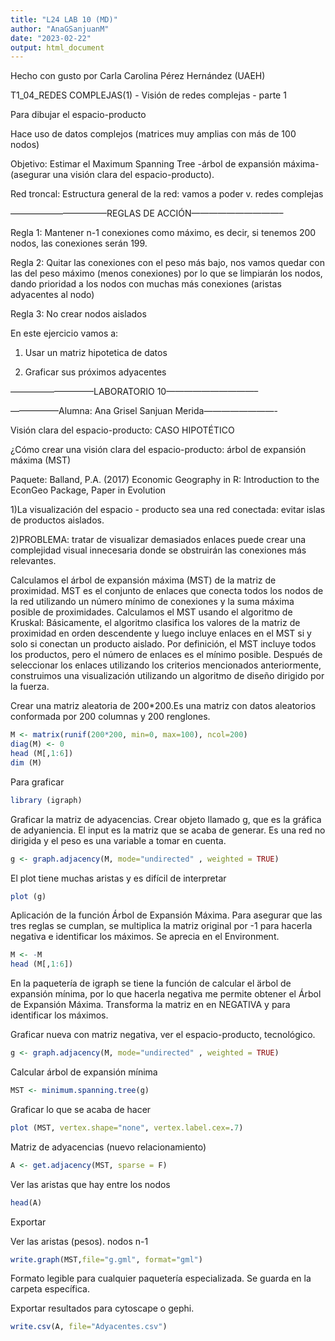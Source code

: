 ```yaml
---
title: "L24 LAB 10 (MD)"
author: "AnaGSanjuanM"
date: "2023-02-22"
output: html_document
---
```


Hecho con gusto por Carla Carolina Pérez Hernández (UAEH)

T1_04_REDES COMPLEJAS(1) - Visión de redes complejas - parte 1

Para dibujar el espacio-producto

Hace uso de datos complejos (matrices muy amplias con más de 100 nodos)

Objetivo: Estimar el Maximum Spanning Tree -árbol de expansión máxima- (asegurar una visión clara del espacio-producto).

Red troncal: Estructura general de la red: vamos a poder v. redes complejas

---------------------------------REGLAS DE ACCIÓN--------------------------------

Regla 1: Mantener n-1 conexiones como máximo, es decir, si tenemos 200 nodos, las conexiones serán 199.

Regla 2: Quitar las conexiones con el peso más bajo, nos vamos quedar con las del peso máximo (menos conexiones) por lo que se limpiarán los nodos, dando prioridad a los nodos con muchas más conexiones (aristas adyacentes al nodo)

Regla 3: No crear nodos aislados


En este ejercicio vamos a:

1. Usar un matriz hipotetica de datos

2. Graficar sus próximos adyacentes


-----------------------------LABORATORIO 10--------------------------------

-----------------Alumna: Ana Grisel Sanjuan Merida------------------------- 


Visión clara del espacio-producto: CASO HIPOTÉTICO 

¿Cómo crear una visión clara del espacio-producto: árbol de expansión máxima (MST)

Paquete: Balland, P.A. (2017) Economic Geography in R: Introduction to the EconGeo Package, Paper in Evolution

1)La visualización del espacio - producto sea una red conectada: evitar islas de productos aislados. 

2)PROBLEMA: tratar de visualizar demasiados enlaces puede crear una complejidad visual innecesaria donde se obstruirán las conexiones más relevantes.

Calculamos el árbol de expansión máxima (MST) de la matriz de proximidad. MST es el conjunto de enlaces que conecta todos los nodos de la red utilizando un número mínimo de conexiones y la suma máxima posible de proximidades. Calculamos el MST usando el algoritmo de Kruskal: Básicamente, el algoritmo clasifica los valores de la matriz de proximidad en orden descendente y luego incluye enlaces en el MST si y solo si conectan un producto aislado. Por definición, el MST incluye todos los productos, pero el número de enlaces es el mínimo posible. Después de seleccionar los enlaces utilizando los criterios mencionados anteriormente, construimos una visualización utilizando un algoritmo de diseño dirigido por la fuerza. 

Crear una matriz aleatoria de 200*200.Es una matriz con datos aleatorios conformada por 200 columnas y 200 renglones.
```r
M <- matrix(runif(200*200, min=0, max=100), ncol=200)
diag(M) <- 0
head (M[,1:6])
dim (M)
```

Para graficar
```r
library (igraph)
```

Graficar la matriz de adyacencias. Crear objeto llamado g, que es la gráfica de adyaniencia. El input es la matriz que se acaba de generar. Es una red no dirigida y el peso es una variable a tomar en cuenta.
```r
g <- graph.adjacency(M, mode="undirected" , weighted = TRUE)
```

El plot tiene muchas aristas y es difícil de interpretar
```r
plot (g)
```

Aplicación de la función Árbol de Expansión Máxima. Para asegurar que las tres reglas se cumplan, se multiplica la matriz original por -1 para hacerla negativa e identificar los máximos. Se aprecia en el Environment.
```r
M <- -M
head (M[,1:6])
```

En la paquetería de igraph se tiene la función de calcular el ärbol de expansión mínima, por lo que hacerla negativa me permite obtener el Árbol de Expansión Máxima. Transforma la matriz en en NEGATIVA y para identificar los máximos.

Graficar nueva con matriz negativa, ver el espacio-producto, tecnológico.
```r
g <- graph.adjacency(M, mode="undirected" , weighted = TRUE)
```

Calcular árbol de expansión mínima
```r
MST <- minimum.spanning.tree(g)
```

Graficar lo que se acaba de hacer
```r
plot (MST, vertex.shape="none", vertex.label.cex=.7)
```

Matriz de adyacencias (nuevo relacionamiento)
```r
A <- get.adjacency(MST, sparse = F)
```

Ver las aristas que hay entre los nodos
```r
head(A)
```

Exportar 

Ver las aristas (pesos). nodos n-1
```r
write.graph(MST,file="g.gml", format="gml")
```

Formato legible para cualquier paquetería especializada. Se guarda en la carpeta específica.

Exportar resultados para cytoscape o gephi.
```r
write.csv(A, file="Adyacentes.csv")
```

